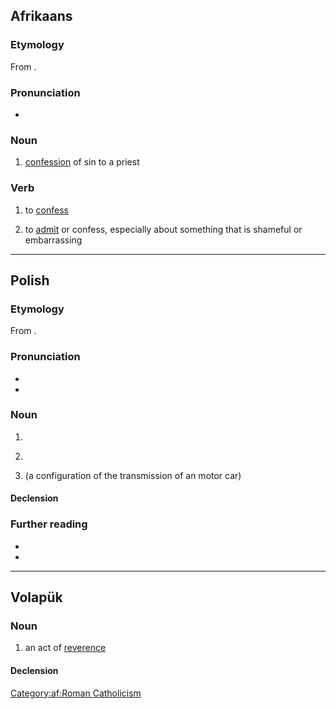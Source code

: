 ==Afrikaans==

===Etymology===
From {{inh|af|nl|biecht}}.

===Pronunciation===
* {{IPA|af|/ˈbiχ/}}

===Noun===
{{af-noun|biegte}}

# {{lb|af|religion}} [[confession]] of sin to a priest

===Verb===
{{af-verb}}

# {{lb|af|religion}} to [[confess]]
# to [[admit]] or confess, especially about something that is shameful or embarrassing

[[Category:af:Roman Catholicism]]

----

==Polish==

===Etymology===
From {{inh|pl|sla-pro|*běgъ}}.

===Pronunciation===
* {{pl-IPA}}
* {{audio|pl|pl-bieg.ogg|audio}}

===Noun===
{{pl-noun|m-in}}

# {{l|en|run}}
# {{lb|pl|athletics}} {{l|en|running}}
# {{l|en|gear}} (a configuration of the transmission of an motor car)
#: {{uxi|pl|skrzynia biegów|gearbox}}

====Declension====
{{pl-decl-noun-m-in}}

===Further reading===
* {{R:pl:WSJP}}
* {{R:PWN}}

{{topics|pl|Automotive|Exercise}}

----

==Volapük==

===Noun===
{{vo-noun}}

# an act of [[reverence]]

====Declension====
{{vo-decl-noun}}